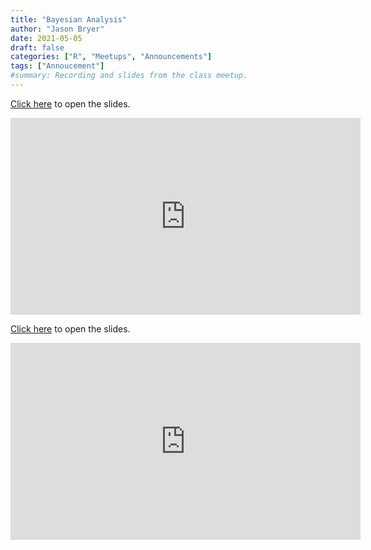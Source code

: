 ```yaml
---
title: "Bayesian Analysis"
author: "Jason Bryer"
date: 2021-05-05
draft: false
categories: ["R", "Meetups", "Announcements"]
tags: ["Annoucement"]
#summary: Recording and slides from the class meetup.
---
```



[Click here](/slides/10-Bayesian_Analysis.html#1) to open the slides.

<iframe width="560" height="315" src="https://www.youtube.com/embed/lNYMjbtv6bQ" frameborder="0" allow="accelerometer; autoplay; clipboard-write; encrypted-media; gyroscope; picture-in-picture" allowfullscreen></iframe>

<!--more-->

[Click here](/slides/10-Bayesian_Analysis.html#1) to open the slides.


<iframe width="560" height="315" src="https://www.youtube.com/embed/lNYMjbtv6bQ" frameborder="0" allow="accelerometer; autoplay; clipboard-write; encrypted-media; gyroscope; picture-in-picture" allowfullscreen></iframe>

